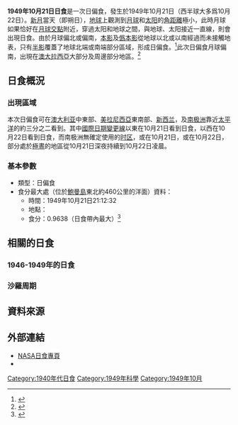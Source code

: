 {{Infobox Solar eclipse
| Year        = 1949
| Month       = 10
| Day         = 21
| Type        = 日偏食
| Image       = SE1949Oct21P.png
| Image size  = 200px
| Image intro = 1949年10月21日日偏食路徑圖
  <!--   日食資料   -->
| Gamma       = -1.0270
| Mag         = 0.9638
| Saros       = 152
| Saros total = 70
| Saros seq   = 9
  <!--     食甚     -->
| Duration    = 
| Location    = [[南极洲|南极洲]][[鮑曼島|鮑曼島]]東北約460公里
| Coords      = {{coord|61.5|S|107.5|E}}
| Width       = 
  <!--   開始時間   -->
| Partial     = 
| Start type  = 
| Centre      = 
| Greatest    = 21:12:32
  <!--     倒數     -->
| hour        = 21
| minute      = 12
| second      = 32
| Duration_s  = 
}}
'''1949年10月21日日食'''是一次日偏食，發生於1949年10月21日（西半球大多爲10月22日）。[[新月|新月]]當天（即朔日），[[地球|地球]]上觀測到[[月球|月球]]和[[太阳|太阳]]的[[角距離|角距離]]極小，此時月球如果恰好在[[月球交點|月球交點]]附近，穿過太阳和地球之間，與地球、太阳接近一直線，則會出現日食。由於月球偏北或偏南，[[本影|本影]]及[[僞本影|僞本影]]從地球以北或以南經過而未接觸地表，只有[[半影|半影]]覆蓋了地球北端或南端部分區域，形成日偏食。<ref name="astron">{{cite web|author=樊忠玉|title=日（月）食|url=http://www.astron.ac.cn/bencandy-51-1630-1.htm|publisher=中国天文科普网|accessdate=2016-03-26|archive-date=2014-09-17|archive-url=https://web.archive.org/web/20140917080048/http://www.astron.ac.cn/bencandy-51-1630-1.htm|dead-url=no}}</ref>此次日偏食月球偏南，出現在[[澳大拉西亞|澳大拉西亞]]大部分及周邊部分地區。<ref name="NASAGIF">{{cite web|author=Fred Espenak|title=Paritial Solar Eclipse of 1949 Oct 21|url=http://eclipse.gsfc.nasa.gov/SEplot/SEplot1901/SE1949Oct21P.GIF|publisher=NASA Eclipse Web Site|accessdate=2016-03-26|archive-date=2020-10-21|archive-url=https://web.archive.org/web/20201021043123/https://eclipse.gsfc.nasa.gov/SEplot/SEplot1901/SE1949Oct21P.GIF|dead-url=no}}{{en}}</ref>

== 日食概況 ==
=== 出現區域 ===
本次日偏食可在[[澳大利亚|澳大利亚]]中東部、[[美拉尼西亞|美拉尼西亞]]東南部、[[新西兰|新西兰]]，及[[南极洲|南极洲]]靠近[[太平洋|太平洋]]的約三分之二看到。其中[[國際日期變更線|國際日期變更線]]以東在10月21日看到日食，以西在10月22日看到日食，而南极洲無確定使用的[[时区|时区]]，或在10月21日，或在10月22日，部分處於[[極晝|極晝]]的地區從10月21日深夜持續到10月22日凌晨。

=== 基本參數 ===
{{NoteUTC}}
* 類型：日偏食
* 食分最大處（位於[[鮑曼島|鮑曼島]]東北約460公里的洋面）資料：
** 時間：1949年10月21日21:12:32
** 地點：{{coord|61.5|S|107.5|E}}
** 食分：0.9638（日食帶內最大）<ref name="Besselian">{{cite web|author=Fred Espenak|title=Besselian Elements - Paritial Solar Eclipse of 1949 Oct 21|url=http://eclipse.gsfc.nasa.gov/SEsearch/SEdata.php?Ecl=19491021|publisher=NASA Eclipse Web Site|accessdate=2016-03-26|archive-date=2020-10-22|archive-url=https://web.archive.org/web/20201022054455/https://eclipse.gsfc.nasa.gov/SEsearch/SEdata.php?Ecl=19491021|dead-url=no}}{{en}}</ref>

== 相關的日食 ==
=== 1946-1949年的日食 ===
{{Solar eclipse set 1946-1949}}

=== 沙羅周期 ===
{{Solar Saros series 152}}

== 資料來源 ==
{{reflist}}

== 外部連結 ==
{{日食主題}}
* [http://eclipse.gsfc.nasa.gov/solar.html NASA日食專頁]{{Wayback|url=http://eclipse.gsfc.nasa.gov/solar.html |date=20190108200537 }}{{en}}
* {{Partial solar eclipse NASA reference|1901/SE1949Oct21P|19491021}}

{{Solar eclipses
|nature=日偏食
|previous=[[1949年4月28日日食|1949年4月28日日食]]
|natureprevious=日偏食
|next=[[1950年3月18日日食|1950年3月18日日食]]
|naturenext=日環食
|previoussamenature=[[1949年4月28日日食|1949年4月28日日食]]
|nextsamenature=[[1953年2月14日日食|1953年2月14日日食]]
}}
{{日食}}

[[Category:1940年代日食|Category:1940年代日食]]
[[Category:1949年科學|Category:1949年科學]]
[[Category:1949年10月|Category:1949年10月]]